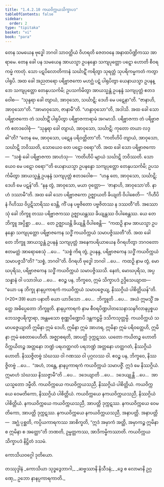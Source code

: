 ```yaml
---
title: "1.4.2.10 ကယဝိက္ကယသိက္ခာပဒ"
tableOfContents: false
sidebar:
  order: 2
type: "tipitaka"
basket: "vi"
book: "para"
---
```



<DynamicBreadcrumb />

<Division number="593" book="para">

<Paragraph number="2238" book="para">
တေန သမယေန ဗုဒ္ဓေါ ဘဂဝါ သာဝတ္ထိယံ ဝိဟရတိ ဇေတဝနေ အနာထပိဏ္ဍိကဿ အာရာမေ. တေန ခေါ ပန သမယေန အာယသ္မာ ဥပနန္ဒော သကျပုတ္တော ပဋ္ဋော ဟောတိ စီဝရကမ္မံ ကာတုံ. သော ပဋပိလောတိကာနံ သင်္ဃာဋိံ ကရိတွာ သုရတ္တံ သုပရိကမ္မကတံ ကတွာ ပါရုပိ. အထ ခေါ အညတရော ပရိဗ္ဗာဇကော မဟဂ္ဃံ ပဋံ ပါရုပိတွာ ယေနာယသ္မာ ဥပနန္ဒော သကျပုတ္တော တေနုပသင်္ကမိ; ဥပသင်္ကမိတွာ အာယသ္မန္တံ ဥပနန္ဒံ သကျပုတ္တံ ဧတဒဝေါစ—  “သုန္ဒရာ ခေါ တျာယံ, အာဝုသော, သင်္ဃာဋိ; ဒေဟိ မေ ပဋေနာ”တိ. “ဇာနာဟိ, အာဝုသော”တိ. “အာမာဝုသော, ဇာနာမီ”တိ. “ဟန္ဒာဝုသော”တိ, အဒါသိ. အထ ခေါ သော ပရိဗ္ဗာဇကော တံ သင်္ဃာဋိံ ပါရုပိတွာ ပရိဗ္ဗာဇကာရာမံ အဂမာသိ. ပရိဗ္ဗာဇကာ တံ ပရိဗ္ဗာဇကံ ဧတဒဝေါစုံ—  “သုန္ဒရာ ခေါ တျာယံ, အာဝုသော, သင်္ဃာဋိ; ကုတော တယာ လဒ္ဓါ”တိ? “တေန မေ, အာဝုသော, ပဋေန ပရိဝတ္တိတာ”တိ. “ကတိဟိပိ တျာယံ, အာဝုသော, သင်္ဃာဋိ ဘဝိဿတိ, သောယေဝ တေ ပဋော ဝရော”တိ.
</Paragraph>

<Paragraph number="2239" book="para">
အထ ခေါ သော ပရိဗ္ဗာဇကော—  “သစ္စံ ခေါ ပရိဗ္ဗာဇကာ အာဟံသု—  ‘ကတိဟိပိ မျာယံ သင်္ဃာဋိ ဘဝိဿတိ. သောယေဝ မေ ပဋော ဝရော’”တိ ယေနာယသ္မာ ဥပနန္ဒော သကျပုတ္တော တေနုပသင်္ကမိ; ဥပသင်္ကမိတွာ အာယသ္မန္တံ ဥပနန္ဒံ သကျပုတ္တံ ဧတဒဝေါစ—  “ဟန္ဒ တေ, အာဝုသော, သင်္ဃာဋိ; ဒေဟိ မေ ပဋန်”တိ. “နနု တွံ, အာဝုသော, မယာ ဝုတ္တော—  ‘ဇာနာဟိ, အာဝုသော’တိ. နာဟံ ဒဿာမီ”တိ. အထ ခေါ သော ပရိဗ္ဗာဇကော ဥဇ္ဈာယတိ ခိယျတိ ဝိပါစေတိ—  “ဂိဟီပိ နံ ဂိဟိဿ ဝိပ္ပဋိသာရိဿ ဒေန္တိ, ကိံ ပန ပဗ္ဗဇိတော ပဗ္ဗဇိတဿ န ဒဿတီ”တိ.
</Paragraph>

<Paragraph number="2240" book="para">
အဿောသုံ ခေါ ဘိက္ခူ တဿ ပရိဗ္ဗာဇကဿ ဥဇ္ဈာယန္တဿ ခိယျန္တဿ ဝိပါစေန္တဿ. ယေ တေ ဘိက္ခူ အပ္ပိစ္ဆာ …ပေ…  တေ ဥဇ္ဈာယန္တိ ခိယျန္တိ ဝိပါစေန္တိ—  “ကထဉှိ နာမ အာယသ္မာ ဥပနန္ဒော သကျပုတ္တော ပရိဗ္ဗာဇကေန သဒ္ဓိံ ကယဝိက္ကယံ သမာပဇ္ဇိဿတီ”တိ.
</Paragraph>

<Paragraph number="2241" book="para">
အထ ခေါ တေ ဘိက္ခူ အာယသ္မန္တံ ဥပနန္ဒံ သကျပုတ္တံ အနေကပရိယာယေန ဝိဂရဟိတွာ ဘဂဝတော ဧတမတ္ထံ အာရောစေသုံ …ပေ…  “သစ္စံ ကိရ တွံ, ဥပနန္ဒ, ပရိဗ္ဗာဇကေန သဒ္ဓိံ ကယဝိက္ကယံ သမာပဇ္ဇသီ”တိ? “သစ္စံ, ဘဂဝါ”တိ. ဝိဂရဟိ ဗုဒ္ဓေါ ဘဂဝါ …ပေ…  ကထဉှိ နာမ တွံ, မောဃပုရိသ, ပရိဗ္ဗာဇကေန သဒ္ဓိံ ကယဝိက္ကယံ သမာပဇ္ဇိဿသိ. နေတံ, မောဃပုရိသ, အပ္ပသန္နာနံ ဝါ ပသာဒါယ …ပေ…  ဧဝဉ္စ ပန, ဘိက္ခဝေ, ဣမံ သိက္ခာပဒံ ဥဒ္ဒိသေယျာထ—
</Paragraph>

</Division>
<Division number="594" book="para">

<Paragraph number="2242" book="para">
<Emphasis>“ယော ပန ဘိက္ခု နာနပ္ပကာရကံ ကယဝိက္ကယံ သမာပဇ္ဇေယျ, နိဿဂ္ဂိယံ ပါစိတ္တိယန်”</Emphasis>တိ. (*20*:<Emphasis>39</Emphasis>)
</Paragraph>

</Division>
<Division number="595" book="para">

<Paragraph number="2243" book="para">
<Emphasis>ယော ပနာ</Emphasis>တိ ယော ယာဒိသော …ပေ…  <Emphasis>ဘိက္ခူ</Emphasis>တိ …ပေ…  အယံ ဣမသ္မိံ အတ္ထေ အဓိပ္ပေတော ဘိက္ခူတိ.
</Paragraph>

<Paragraph number="2244" book="para">
<Emphasis>နာနပ္ပကာရကံ</Emphasis> နာမ စီဝရပိဏ္ဍပါတသေနာသနဂိလာနပ္ပစ္စယဘေသဇ္ဇပရိက္ခာရာ, အန္တမသော စုဏ္ဏပိဏ္ဍောပိ ဒန္တကဋ္ဌမ္ပိ ဒသိကသုတ္တမ္ပိ.
</Paragraph>

<Paragraph number="2245" book="para">
<Emphasis>ကယဝိက္ကယံ သမာပဇ္ဇေယျာ</Emphasis>တိ ဣမိနာ ဣမံ ဒေဟိ, ဣမိနာ ဣမံ အာဟရ, ဣမိနာ ဣမံ ပရိဝတ္တေဟိ, ဣမိနာ ဣမံ စေတာပေဟီတိ. အဇ္ဈာစရတိ, အာပတ္တိ ဒုက္ကဋဿ. ယတော ကယိတဉ္စ ဟောတိ ဝိက္ကယိတဉ္စ အတ္တနော ဘဏ္ဍံ ပရဟတ္ထဂတံ ပရဘဏ္ဍံ အတ္တနော ဟတ္ထဂတံ, နိဿဂ္ဂိယံ ဟောတိ. နိဿဇ္ဇိတဗ္ဗံ သံဃဿ ဝါ ဂဏဿ ဝါ ပုဂ္ဂလဿ ဝါ. ဧဝဉ္စ ပန, ဘိက္ခဝေ, နိဿဇ္ဇိတဗ္ဗံ …ပေ…  “အဟံ, ဘန္တေ, နာနပ္ပကာရကံ ကယဝိက္ကယံ သမာပဇ္ဇိံ. ဣဒံ မေ နိဿဂ္ဂိယံ. ဣမာဟံ သံဃဿ နိဿဇ္ဇာမီ”တိ …ပေ…  ဒဒေယျာတိ …ပေ…  ဒဒေယျုန္တိ …ပေ…  အာယသ္မတော ဒမ္မီတိ.
</Paragraph>

</Division>
<Division number="596" book="para">

<Paragraph number="2246" book="para">
ကယဝိက္ကယေ ကယဝိက္ကယသညီ, နိဿဂ္ဂိယံ ပါစိတ္တိယံ. ကယဝိက္ကယေ ဝေမတိကော, နိဿဂ္ဂိယံ ပါစိတ္တိယံ. ကယဝိက္ကယေ နကယဝိက္ကယသညီ, နိဿဂ္ဂိယံ ပါစိတ္တိယံ.
</Paragraph>

<Paragraph number="2247" book="para">
နကယဝိက္ကယေ ကယဝိက္ကယသညီ, အာပတ္တိ ဒုက္ကဋဿ. နကယဝိက္ကယေ ဝေမတိကော, အာပတ္တိ ဒုက္ကဋဿ. နကယဝိက္ကယေ နကယဝိက္ကယသညီ, အနာပတ္တိ.
</Paragraph>

</Division>
<Division number="597" book="para">

<Paragraph number="2248" book="para">
အနာပတ္တိ—  အဂ္ဃံ ပုစ္ဆတိ, ကပ္ပိယကာရကဿ အာစိက္ခတိ, “ဣဒံ အမှာကံ အတ္ထိ, အမှာကဉ္စ ဣမိနာ စ ဣမိနာ စ အတ္ထော”တိ ဘဏတိ, ဥမ္မတ္တကဿ, အာဒိကမ္မိကဿာတိ.

</Paragraph>
</Division>

<Paragraph number="2249" type="center" book="para">
ကယဝိက္ကယသိက္ခာပဒံ နိဋ္ဌိတံ ဒသမံ.

  
ကောသိယဝဂ္ဂေါ ဒုတိယော.



</Paragraph>

<Paragraph number="2250" type="center" book="para">
တဿုဒ္ဒါနံ


</Paragraph>

<Paragraph number="2251" type="verses" book="para">
_ကောသိယာ သုဒ္ဓဒွေဘာဂါ,_  
_ဆဗ္ဗဿာနိ နိသီဒနံ;_  
_ဒွေ စ လောမာနိ ဥဂ္ဂဏှေ,_  
ဥဘော နာနပ္ပကာရကာတိ._
</Paragraph>